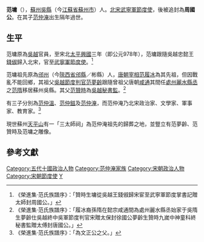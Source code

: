 '''范墉'''（{{bd|？||990年|catIdx=F}}），[[蘇州|蘇州]][[吳縣|吳縣]]（今[[江蘇省|江蘇省]][[蘇州市|蘇州市]]）人。[[北宋|北宋]][[武寧軍節度使|武寧軍節度使]]，後被追封為'''周國公'''。在其子[[范仲淹|范仲淹]]出生隔年過世。

==生平==
范墉原為[[吴越国|吳越]]官員，至宋北[[太平興國|太平興國]]三年（即公元978年），范墉跟隨吳越忠懿王[[錢俶|錢俶]]歸入北宋，官至[[武寧軍節度使|武寧軍節度使]]。<ref>《榮進集‧范氏族譜序》：「贊時生墉從吳越王錢俶歸宋宦至武寧軍節度掌書記贈太師封周國公。」</ref>

范墉祖先原為[[邠州|邠州]]（今[[陝西省|陝西省]][[彬縣|邠縣]]／彬縣）人，[[唐朝|唐朝]][[宰相|宰相]][[范履冰|范履冰]]為其先祖，但因戰亂不能回鄉，其祖父[[吴越国|吳越]][[節度判官|節度判官]][[范夢齡|范夢齡]]跟隨曾祖父唐朝[[咸通|咸通]]其間任[[處州|處州]][[丽水市|麗水]][[縣丞|縣丞]]之[[范隋|范隋]]移居蘇州吳縣。其父[[范贊時|范贊時]]為[[吴越国|吳越]][[秘書監|秘書監]]。<ref>《榮進集‧范氏族譜序》：「履冰裔孫隋在懿宗咸通間為處州麗水縣丞始家于吳隋生夢齡仕吳越終中吳軍節度判官宋贈太保封徐國公夢齡生贊時九嵗中神童科終秘書監贈太傅封唐國公。」</ref>

有三子分別為[[范仲溫|范仲溫]]、[[范仲鎡|范仲鎡]]及[[范仲淹|范仲淹]]，而范仲淹乃北宋政治家、文學家、軍事家、教育家。<ref>《榮進集‧范氏族譜序》：「為文正公之父。」</ref>

現世蘇州[[天平山_(苏州)|天平山]]有一「三太師祠」為范仲淹祖先的歸葬之地，並豎立有范夢齡、范贊時及范墉之雕像。

==參考文獻==
{{wikisource|榮進集}}
{{Reflist}}

{{DEFAULTSORT:Fan范}}
[[Category:五代十國政治人物|Category:五代十國政治人物]]
[[Category:范仲淹家族|Category:范仲淹家族]]
[[Category:宋朝政治人物|Category:宋朝政治人物]]
[[Category:宋朝節度使|Category:宋朝節度使]]
[[Category:范姓|Y]]